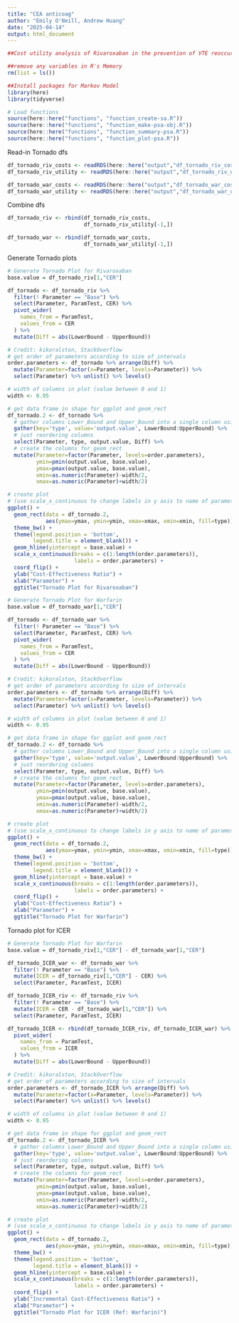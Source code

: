 ```yaml
---
title: "CEA anticoag"
author: "Emily O'Neill, Andrew Huang"
date: "2025-04-14"
output: html_document
---
```


```r
##Cost utility analysis of Rivaroxaban in the prevention of VTE reoccurrence versus standard or care with warfarin: A markov Model-Based Simulation  

##remove any variables in R's Memory 
rm(list = ls()) 

##Install packages for Markov Model 
library(here)
library(tidyverse)

# Load functions
source(here::here("functions", "function_create-sa.R"))
source(here::here("functions", "function_make-psa-obj.R"))
source(here::here("functions", "function_summary-psa.R"))
source(here::here("functions", "function_plot-psa.R"))
``` 

Read-in Tornado dfs
```r

df_tornado_riv_costs <- readRDS(here::here("output","df_tornado_riv_costs.rds"))
df_tornado_riv_utility <- readRDS(here::here("output","df_tornado_riv_utility.rds"))

df_tornado_war_costs <- readRDS(here::here("output","df_tornado_war_costs.rds"))
df_tornado_war_utility <- readRDS(here::here("output","df_tornado_war_utility.rds"))

```

Combine dfs
```r
df_tornado_riv <- rbind(df_tornado_riv_costs,
                        df_tornado_riv_utility[-1,])

df_tornado_war <- rbind(df_tornado_war_costs,
                        df_tornado_war_utility[-1,])
```

Generate Tornado plots
```r
# Generate Tornado Plot for Rivaroxaban
base.value = df_tornado_riv[1,"CER"]

df_tornado <- df_tornado_riv %>%
  filter(! Parameter == "Base") %>%
  select(Parameter, ParamTest, CER) %>%
  pivot_wider(
    names_from = ParamTest,
    values_from = CER
  ) %>%
  mutate(Diff = abs(LowerBound - UpperBound))

# Credit: kikoralston, StackOverflow
# get order of parameters according to size of intervals
order.parameters <- df_tornado %>% arrange(Diff) %>%
  mutate(Parameter=factor(x=Parameter, levels=Parameter)) %>%
  select(Parameter) %>% unlist() %>% levels()

# width of columns in plot (value between 0 and 1)
width <- 0.95

# get data frame in shape for ggplot and geom_rect
df_tornado.2 <- df_tornado %>% 
  # gather columns Lower_Bound and Upper_Bound into a single column using gather
  gather(key='type', value='output.value', LowerBound:UpperBound) %>%
  # just reordering columns
  select(Parameter, type, output.value, Diff) %>%
  # create the columns for geom_rect
  mutate(Parameter=factor(Parameter, levels=order.parameters),
         ymin=pmin(output.value, base.value),
         ymax=pmax(output.value, base.value),
         xmin=as.numeric(Parameter)-width/2,
         xmax=as.numeric(Parameter)+width/2)

# create plot
# (use scale_x_continuous to change labels in y axis to name of parameters)
ggplot() + 
  geom_rect(data = df_tornado.2, 
            aes(ymax=ymax, ymin=ymin, xmax=xmax, xmin=xmin, fill=type)) +
  theme_bw() + 
  theme(legend.position = 'bottom',
        legend.title = element_blank()) + 
  geom_hline(yintercept = base.value) +
  scale_x_continuous(breaks = c(1:length(order.parameters)), 
                     labels = order.parameters) +
  coord_flip() +
  ylab("Cost-Effectiveness Ratio") +
  xlab("Parameter") +
  ggtitle("Tornado Plot for Rivaroxaban")

```

```r
# Generate Tornado Plot for Warfarin
base.value = df_tornado_war[1,"CER"]

df_tornado <- df_tornado_war %>%
  filter(! Parameter == "Base") %>%
  select(Parameter, ParamTest, CER) %>%
  pivot_wider(
    names_from = ParamTest,
    values_from = CER
  ) %>%
  mutate(Diff = abs(LowerBound - UpperBound))

# Credit: kikoralston, StackOverflow
# get order of parameters according to size of intervals
order.parameters <- df_tornado %>% arrange(Diff) %>%
  mutate(Parameter=factor(x=Parameter, levels=Parameter)) %>%
  select(Parameter) %>% unlist() %>% levels()

# width of columns in plot (value between 0 and 1)
width <- 0.95

# get data frame in shape for ggplot and geom_rect
df_tornado.2 <- df_tornado %>% 
  # gather columns Lower_Bound and Upper_Bound into a single column using gather
  gather(key='type', value='output.value', LowerBound:UpperBound) %>%
  # just reordering columns
  select(Parameter, type, output.value, Diff) %>%
  # create the columns for geom_rect
  mutate(Parameter=factor(Parameter, levels=order.parameters),
         ymin=pmin(output.value, base.value),
         ymax=pmax(output.value, base.value),
         xmin=as.numeric(Parameter)-width/2,
         xmax=as.numeric(Parameter)+width/2)

# create plot
# (use scale_x_continuous to change labels in y axis to name of parameters)
ggplot() + 
  geom_rect(data = df_tornado.2, 
            aes(ymax=ymax, ymin=ymin, xmax=xmax, xmin=xmin, fill=type)) +
  theme_bw() + 
  theme(legend.position = 'bottom',
        legend.title = element_blank()) + 
  geom_hline(yintercept = base.value) +
  scale_x_continuous(breaks = c(1:length(order.parameters)), 
                     labels = order.parameters) +
  coord_flip() +
  ylab("Cost-Effectiveness Ratio") +
  xlab("Parameter") +
  ggtitle("Tornado Plot for Warfarin")

```

Tornado plot for ICER
```r
# Generate Tornado Plot for Warfarin
base.value = df_tornado_riv[1,"CER"] - df_tornado_war[1,"CER"]

df_tornado_ICER_war <- df_tornado_war %>%
  filter(! Parameter == "Base") %>%
  mutate(ICER = df_tornado_riv[1,"CER"] - CER) %>%
  select(Parameter, ParamTest, ICER)

df_tornado_ICER_riv <- df_tornado_riv %>%
  filter(! Parameter == "Base") %>%
  mutate(ICER = CER - df_tornado_war[1,"CER"]) %>%
  select(Parameter, ParamTest, ICER)

df_tornado_ICER <- rbind(df_tornado_ICER_riv, df_tornado_ICER_war) %>%
  pivot_wider(
    names_from = ParamTest,
    values_from = ICER
  ) %>%
  mutate(Diff = abs(LowerBound - UpperBound))

# Credit: kikoralston, StackOverflow
# get order of parameters according to size of intervals
order.parameters <- df_tornado_ICER %>% arrange(Diff) %>%
  mutate(Parameter=factor(x=Parameter, levels=Parameter)) %>%
  select(Parameter) %>% unlist() %>% levels()

# width of columns in plot (value between 0 and 1)
width <- 0.95

# get data frame in shape for ggplot and geom_rect
df_tornado.2 <- df_tornado_ICER %>% 
  # gather columns Lower_Bound and Upper_Bound into a single column using gather
  gather(key='type', value='output.value', LowerBound:UpperBound) %>%
  # just reordering columns
  select(Parameter, type, output.value, Diff) %>%
  # create the columns for geom_rect
  mutate(Parameter=factor(Parameter, levels=order.parameters),
         ymin=pmin(output.value, base.value),
         ymax=pmax(output.value, base.value),
         xmin=as.numeric(Parameter)-width/2,
         xmax=as.numeric(Parameter)+width/2)

# create plot
# (use scale_x_continuous to change labels in y axis to name of parameters)
ggplot() + 
  geom_rect(data = df_tornado.2, 
            aes(ymax=ymax, ymin=ymin, xmax=xmax, xmin=xmin, fill=type)) +
  theme_bw() + 
  theme(legend.position = 'bottom',
        legend.title = element_blank()) + 
  geom_hline(yintercept = base.value) +
  scale_x_continuous(breaks = c(1:length(order.parameters)), 
                     labels = order.parameters) +
  coord_flip() +
  ylab("Incremental Cost-Effectiveness Ratio") +
  xlab("Parameter") +
  ggtitle("Tornado Plot for ICER (Ref: Warfarin)")

```